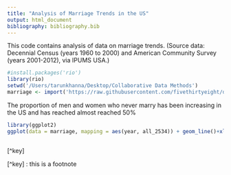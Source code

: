 ```yaml
---
title: "Analysis of Marriage Trends in the US"
output: html_document
bibliography: bibliography.bib
---
```


This code contains analysis of data on marriage trends.
(Source data: Decennial Census (years 1960 to 2000) and American Community Survey (years 2001-2012), via IPUMS USA.) 

```r
#install.packages('rio')
library(rio)
setwd('/Users/tarunkhanna/Desktop/Collaborative Data Methods')
marriage <- import('https://raw.githubusercontent.com/fivethirtyeight/data/master/marriage/both_sexes.csv')
```

The proportion of men and women who never marry has been increasing in the US and has reached almost reached 50%

```r
library(ggplot2)
ggplot(data = marriage, mapping = aes(year, all_2534)) + geom_line()+xlab('year') + ylab('% people who never married')



```

[^key]

[^key] : this is a footnote
